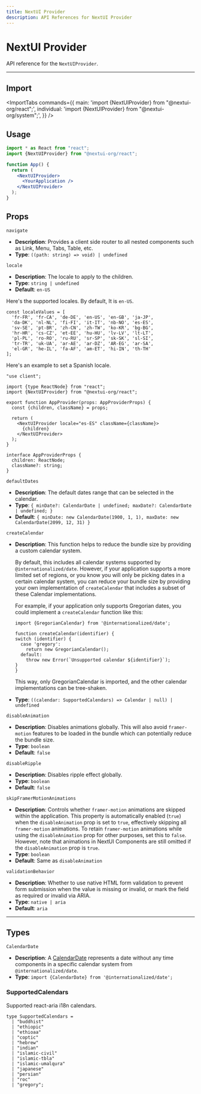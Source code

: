 ```yaml
---
title: NextUI Provider
description: API References for NextUI Provider
---
```


# NextUI Provider

API reference for the `NextUIProvider`. 

------

## Import

<ImportTabs
  commands={{
    main: 'import {NextUIProvider} from "@nextui-org/react";',
    individual: 'import {NextUIProvider} from "@nextui-org/system";',
  }}
/>

## Usage

```jsx
import * as React from "react";
import {NextUIProvider} from "@nextui-org/react";

function App() {
  return (
    <NextUIProvider>
      <YourApplication />
    </NextUIProvider>
  );
}
```

## Props

<Spacer y={6}/>

`navigate`

- **Description**: Provides a client side router to all nested components such as Link, Menu, Tabs, Table, etc.
- **Type**: `((path: string) => void) | undefined`

<Spacer y={2}/>

`locale`

- **Description**: The locale to apply to the children.
- **Type**: `string | undefined`
- **Default**: `en-US`


Here's the supported locales. By default, It is `en-US`.

```tsx
const localeValues = [
  'fr-FR', 'fr-CA', 'de-DE', 'en-US', 'en-GB', 'ja-JP',
  'da-DK', 'nl-NL', 'fi-FI', 'it-IT', 'nb-NO', 'es-ES', 
  'sv-SE', 'pt-BR', 'zh-CN', 'zh-TW', 'ko-KR', 'bg-BG', 
  'hr-HR', 'cs-CZ', 'et-EE', 'hu-HU', 'lv-LV', 'lt-LT', 
  'pl-PL', 'ro-RO', 'ru-RU', 'sr-SP', 'sk-SK', 'sl-SI', 
  'tr-TR', 'uk-UA', 'ar-AE', 'ar-DZ', 'AR-EG', 'ar-SA', 
  'el-GR', 'he-IL', 'fa-AF', 'am-ET', 'hi-IN', 'th-TH'
];
```

Here's an example to set a Spanish locale.

```tsx
"use client";

import {type ReactNode} from "react";
import {NextUIProvider} from "@nextui-org/react";

export function AppProvider(props: AppProviderProps) {
  const {children, className} = props;

  return (
    <NextUIProvider locale="es-ES" className={className}>
      {children}
    </NextUIProvider>
  );
}

interface AppProviderProps {
  children: ReactNode;
  className?: string;
}
```

<Spacer y={2}/>

`defaultDates`

- **Description**: The default dates range that can be selected in the calendar.
- **Type**: `{ minDate?: CalendarDate | undefined; maxDate?: CalendarDate | undefined; }`
- **Default**: `{ minDate: new CalendarDate(1900, 1, 1), maxDate: new CalendarDate(2099, 12, 31) }`

<Spacer y={2}/>

`createCalendar`

- **Description**: 
    This function helps to reduce the bundle size by providing a custom calendar system.

    By default, this includes all calendar systems supported by `@internationalized/date`. However,
    if your application supports a more limited set of regions, or you know you will only be picking dates
    in a certain calendar system, you can reduce your bundle size by providing your own implementation
    of `createCalendar` that includes a subset of these Calendar implementations.

    For example, if your application only supports Gregorian dates, you could implement a `createCalendar`
    function like this:

    ```tsx
    import {GregorianCalendar} from '@internationalized/date';

    function createCalendar(identifier) {
    switch (identifier) {
      case 'gregory':
        return new GregorianCalendar();
      default:
        throw new Error(`Unsupported calendar ${identifier}`);
    }
    }
    ```

    This way, only GregorianCalendar is imported, and the other calendar implementations can be tree-shaken.

- **Type**: `((calendar: SupportedCalendars) => Calendar | null) | undefined`

<Spacer y={2}/>

`disableAnimation`

- **Description**: Disables animations globally. This will also avoid `framer-motion` features to be loaded in the bundle which can potentially reduce the bundle size.
- **Type**: `boolean`
- **Default**: `false`

<Spacer y={2}/>

`disableRipple`

- **Description**: Disables ripple effect globally.
- **Type**: `boolean`
- **Default**: `false`

<Spacer y={2}/>

`skipFramerMotionAnimations`

- **Description**:
  Controls whether `framer-motion` animations are skipped within the application.
  This property is automatically enabled (`true`) when the `disableAnimation` prop is set to `true`,
  effectively skipping all `framer-motion` animations. To retain `framer-motion` animations while
  using the `disableAnimation` prop for other purposes, set this to `false`. However, note that
  animations in NextUI Components are still omitted if the `disableAnimation` prop is `true`.
- **Type**: `boolean`
- **Default**: Same as `disableAnimation`

<Spacer y={2}/>

`validationBehavior`

- **Description**: Whether to use native HTML form validation to prevent form submission when the value is missing or invalid, 
or mark the field as required or invalid via ARIA.
- **Type**: `native | aria`
- **Default**: `aria`

---

## Types

`CalendarDate`

- **Description**: A [CalendarDate](https://react-spectrum.adobe.com/internationalized/date/CalendarDate.html) represents a date without any time components in a specific calendar system from `@internationalized/date`.
- **Type**: `import {CalendarDate} from '@internationalized/date';`

### SupportedCalendars

Supported react-aria i18n calendars.

```tsx
type SupportedCalendars =
  | "buddhist"
  | "ethiopic"
  | "ethioaa"
  | "coptic"
  | "hebrew"
  | "indian"
  | "islamic-civil"
  | "islamic-tbla"
  | "islamic-umalqura"
  | "japanese"
  | "persian"
  | "roc"
  | "gregory";
```